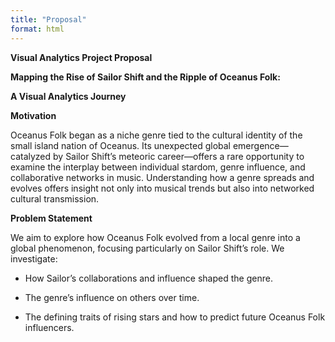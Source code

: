 ```yaml
---
title: "Proposal"
format: html
---
```


**Visual Analytics Project Proposal**

**Mapping the Rise of Sailor Shift and the Ripple of Oceanus Folk:**

**A Visual Analytics Journey**

**Motivation**

Oceanus Folk began as a niche genre tied to the cultural identity of the small island nation of Oceanus. Its unexpected global emergence—catalyzed by Sailor Shift’s meteoric career—offers a rare opportunity to examine the interplay between individual stardom, genre influence, and collaborative networks in music. Understanding how a genre spreads and evolves offers insight not only into musical trends but also into networked cultural transmission.

**Problem Statement**

We aim to explore how Oceanus Folk evolved from a local genre into a global phenomenon, focusing particularly on Sailor Shift's role. We investigate:

-   How Sailor's collaborations and influence shaped the genre.

-    The genre's influence on others over time.

-   The defining traits of rising stars and how to predict future Oceanus Folk influencers.

